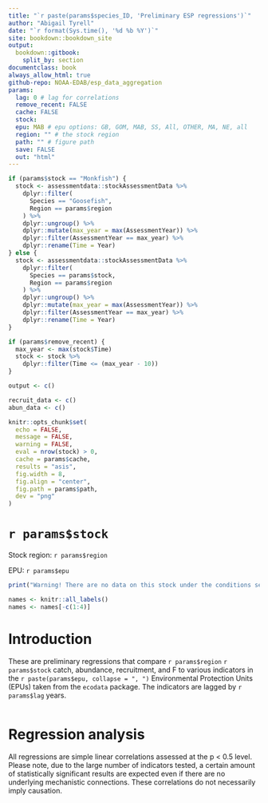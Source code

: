 ```yaml
---
title: "`r paste(params$species_ID, 'Preliminary ESP regressions')`"
author: "Abigail Tyrell"
date: "`r format(Sys.time(), '%d %b %Y')`"
site: bookdown::bookdown_site
output: 
  bookdown::gitbook:
    split_by: section
documentclass: book
always_allow_html: true
github-repo: NOAA-EDAB/esp_data_aggregation
params:
  lag: 0 # lag for correlations
  remove_recent: FALSE
  cache: FALSE
  stock: 
  epu: MAB # epu options: GB, GOM, MAB, SS, All, OTHER, MA, NE, all 
  region: "" # the stock region
  path: "" # figure path
  save: FALSE
  out: "html"
---
```


```r
if (params$stock == "Monkfish") {
  stock <- assessmentdata::stockAssessmentData %>%
    dplyr::filter(
      Species == "Goosefish",
      Region == params$region
    ) %>%
    dplyr::ungroup() %>%
    dplyr::mutate(max_year = max(AssessmentYear)) %>%
    dplyr::filter(AssessmentYear == max_year) %>%
    dplyr::rename(Time = Year)
} else {
  stock <- assessmentdata::stockAssessmentData %>%
    dplyr::filter(
      Species == params$stock,
      Region == params$region
    ) %>%
    dplyr::ungroup() %>%
    dplyr::mutate(max_year = max(AssessmentYear)) %>%
    dplyr::filter(AssessmentYear == max_year) %>%
    dplyr::rename(Time = Year)
}

if (params$remove_recent) {
  max_year <- max(stock$Time)
  stock <- stock %>%
    dplyr::filter(Time <= (max_year - 10))
}

output <- c()

recruit_data <- c()
abun_data <- c()
```

```r
knitr::opts_chunk$set(
  echo = FALSE,
  message = FALSE,
  warning = FALSE,
  eval = nrow(stock) > 0,
  cache = params$cache,
  results = "asis",
  fig.width = 8,
  fig.align = "center",
  fig.path = params$path,
  dev = "png"
)
```

# `r params$stock` {-}
Stock region: `r params$region`

EPU: `r params$epu`

```r
print("Warning! There are no data on this stock under the conditions selected.")
```

```r
names <- knitr::all_labels()
names <- names[-c(1:4)]
```

# Introduction

These are preliminary regressions that compare `r params$region` `r params$stock` catch, abundance, recruitment, and F to various indicators in the `r paste(params$epu, collapse = ", ")` Environmental Protection Units (EPUs) taken from the `ecodata` package. The indicators are lagged by `r params$lag` years.

```r
```

# Regression analysis

All regressions are simple linear correlations assessed at the p < 0.5 level. Please note, due to the large number of indicators tested, a certain amount of statistically significant results are expected even if there are no underlying mechanistic connections. These correlations do not necessarily imply causation.

```r
```
